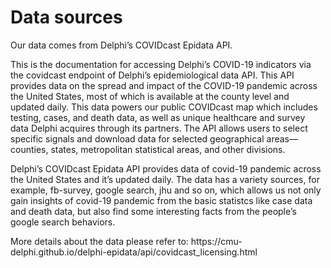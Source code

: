 # Data sources

Our data comes from Delphi’s COVIDcast Epidata API.

This is the documentation for accessing Delphi’s COVID-19 indicators via the covidcast endpoint of Delphi’s epidemiological data API. This API provides data on the spread and impact of the COVID-19 pandemic across the United States, most of which is available at the county level and updated daily. This data powers our public COVIDcast map which includes testing, cases, and death data, as well as unique healthcare and survey data Delphi acquires through its partners. The API allows users to select specific signals and download data for selected geographical areas—counties, states, metropolitan statistical areas, and other divisions.

Delphi’s COVIDcast Epidata API provides data of covid-19 pandemic across the United States and it's updated daily. The data has a variety sources, for example, fb-survey, google search, jhu and so on, which allows us not only gain insights of covid-19 pandemic from the basic statistcs like case data and death data, but also find some interesting facts from the people's google search behaviors.

More details about the data please refer to:
https://cmu-delphi.github.io/delphi-epidata/api/covidcast_licensing.html